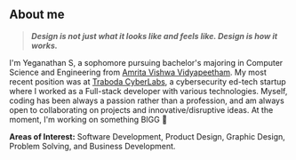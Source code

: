 ## About me

> ***Design is not just what it looks like and feels like. Design is how it works.***

I'm Yeganathan S, a sophomore pursuing bachelor's majoring in Computer Science and Engineering from [Amrita Vishwa Vidyapeetham](https://amrita.edu/campus/amritapuri/). My most recent position was at [Traboda CyberLabs](https://traboda.com/about), a cybersecurity ed-tech startup where I worked as a Full-stack developer with various technologies. Myself, coding has been always a passion rather than a profession, and am always open to collaborating on projects and innovative/disruptive ideas. At the moment, I'm working on something BIGG 🎁

**Areas of Interest:** Software Development, Product Design, Graphic Design, Problem Solving, and Business Development. 
